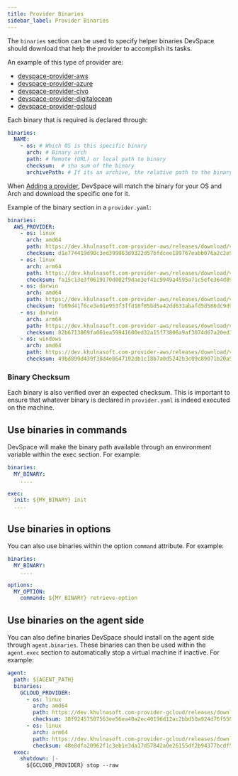 ```yaml
---
title: Provider Binaries
sidebar_label: Provider Binaries
---
```


The `binaries` section can be used to specify helper binaries DevSpace should download that help the provider to accomplish its tasks.

An example of this type of provider are:

- [devspace-provider-aws](https://dev.khulnasoft.com-provider-aws/releases)
- [devspace-provider-azure](https://dev.khulnasoft.com-provider-azure/releases)
- [devspace-provider-civo](https://dev.khulnasoft.com-provider-civo/releases)
- [devspace-provider-digitalocean](https://dev.khulnasoft.com-provider-digitalocean/releases)
- [devspace-provider-gcloud](https://dev.khulnasoft.com-provider-gcloud/releases)

Each binary that is required is declared through:

```yaml
binaries:
  NAME:
    - os: # Which OS is this specific binary
      arch: # Binary arch
      path: # Remote (URL) or local path to binary
      checksum:  # sha sum of the binary
      archivePath: # If its an archive, the relative path to the binary. Supported archives are .tgz, .tar, .tar.gz, .zip
```

When [Adding a provider](../managing-providers/add-provider.mdx), DevSpace will
match the binary for your OS and Arch and download the specific one for it.

Example of the binary section in a `provider.yaml`:

```yaml
binaries:
  AWS_PROVIDER:
    - os: linux
      arch: amd64
      path: https://dev.khulnasoft.com-provider-aws/releases/download/v0.0.1-alpha.15/devspace-provider-aws-linux-amd64
      checksum: d1e774419d90c3ed399963d9322d57bfdcee189767eabb076a2c2e926bfd9b8b
    - os: linux
      arch: arm64
      path: https://dev.khulnasoft.com-provider-aws/releases/download/v0.0.1-alpha.15/devspace-provider-aws-linux-arm64
      checksum: fa15c13e3f0619170d002f9dae3ef41c9949a4595a71c5efe364d89ada604cec
    - os: darwin
      arch: amd64
      path: https://dev.khulnasoft.com-provider-aws/releases/download/v0.0.1-alpha.15/devspace-provider-aws-darwin-amd64
      checksum: fb89d41f6ce3e01e953f3ffd18f85bd5a42dd633abafd5d586dc9d9b1322166c
    - os: darwin
      arch: arm64
      path: https://dev.khulnasoft.com-provider-aws/releases/download/v0.0.1-alpha.15/devspace-provider-aws-darwin-arm64
      checksum: 82b6713069fa061ea59941600ed32a15f73806a9af3074d67a20ed367d18b2aa
    - os: windows
      arch: amd64
      path: https://dev.khulnasoft.com-provider-aws/releases/download/v0.0.1-alpha.15/devspace-provider-aws-windows-amd64.exe
      checksum: 49bd899d439f38d4e8647102db1c18b7a0d5242b3c09c89071b20a5444e20a81
```

### Binary Checksum

Each binary is also verified over an expected checksum. This is important to
ensure that whatever binary is declared in `provider.yaml` is indeed executed on
the machine.

## Use binaries in commands

DevSpace will make the binary path available through an environment variable within the exec section. For example:

```yaml
binaries:
  MY_BINARY:
    ....

exec:
  init: ${MY_BINARY} init
  ....
```

## Use binaries in options

You can also use binaries within the option `command` attribute. For example:

 ```yaml
 binaries:
   MY_BINARY:
     ....

 options:
   MY_OPTION:
     command: ${MY_BINARY} retrieve-option
 ```

## Use binaries on the agent side

You can also define binaries DevSpace should install on the agent side through `agent.binaries`. These binaries can then be used within the `agent.exec` section to automatically stop a virtual machine if inactive.
For example:

```yaml
agent:
  path: ${AGENT_PATH}
  binaries:
    GCLOUD_PROVIDER:
      - os: linux
        arch: amd64
        path: https://dev.khulnasoft.com-provider-gcloud/releases/download/v0.0.1-alpha.10/devspace-provider-gcloud-linux-amd64
        checksum: 38f92457507563ee56ea40a2ec40196d12ac2bbd50a924d76f55827e96e5f831
      - os: linux
        arch: arm64
        path: https://dev.khulnasoft.com-provider-gcloud/releases/download/v0.0.1-alpha.10/devspace-provider-gcloud-linux-arm64
        checksum: 48e8dfa20962f1c3eb1e3da17d57842a0e26155df2b94377bcdf5b8070d7b17e
  exec:
    shutdown: |-
      ${GCLOUD_PROVIDER} stop --raw
```



